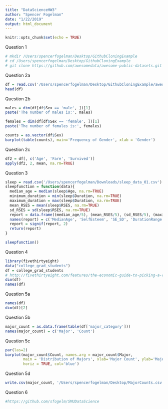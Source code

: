 ```yaml
---
title: "DataScienceHW3"
author: "Spencer Fogelman"
date: "1/22/2019"
output: html_document
---
```


```r
knitr::opts_chunk$set(echo = TRUE)
```
Question 1

```r
# mkdir /Users/spencerfogelman/Desktop/GithubCloningExample
# cd /Users/spencerfogelman/Desktop/GithubCloningExample
# git clone https://github.com/awesomedata/awesome-public-datasets.git
```
Question 2a

```r
df = read.csv('/Users/spencerfogelman/Desktop/GithubCloningExample/awesome-public-datasets/Datasets/titanic.csv')
head(df)
```

Question 2b

```r
males = dim(df[df$Sex == 'male', ])[1]
paste('The number of males is:', males)

females = dim(df[df$Sex == 'female', ])[1]
paste('The number of females is:', females)

counts = as.vector(df$Sex)
barplot(table(counts), main='Frequency of Gender', xlab = 'Gender')
```

Question 2c

```r
df2 = df[, c('Age', 'Fare', 'Survived')]
apply(df2, 2, mean, na.rm=TRUE)

```

Question 3

```r
sleep = read.csv('/Users/spencerfogelman/Downloads/sleep_data_01.csv')
sleepfunction = function(data){
  median_age = median(sleep$Age, na.rm=TRUE)
  minimum_duration = min(sleep$Duration, na.rm=TRUE)
  maximum_duration = max(sleep$Duration, na.rm=TRUE)
  mean_RSES = mean(sleep$RSES, na.rm=TRUE)
  sd_RSES = sd(sleep$RSES, na.rm=TRUE)
  report = data.frame((median_age/5), (mean_RSES/5), (sd_RSES/5), (maximum_duration - minimum_duration))
  names(report) = c('MedianAge', 'SelfEsteem', 'SE_SD', 'DurationRange')
  report = signif(report, 2)
  return(report)
}

sleepfunction()
```

Question 4

```r
library(fivethirtyeight)
data("college_grad_students")
df = college_grad_students
# http://fivethirtyeight.com/features/the-economic-guide-to-picking-a-college-major/
dim(df)
names(df)
```

Question 5a

```r
names(df)
dim(df)[2]
```

Question 5b

```r
major_count = as.data.frame(table(df['major_category']))
names(major_count) = c('Major', 'Count')
```

Question 5c

```r
par(las=2)
barplot(major_count$Count, names.arg = major_count$Major,
        main = 'Distribution of Majors', xlab='Major Count', ylab='Major',
        horiz = TRUE, col='blue')
```

Question 5d

```r
write.csv(major_count, '/Users/spencerfogelman/Desktop/MajorCounts.csv')
```

Question 6 

```r
#https://github.com/sfogelm/SMUDataScience
```

